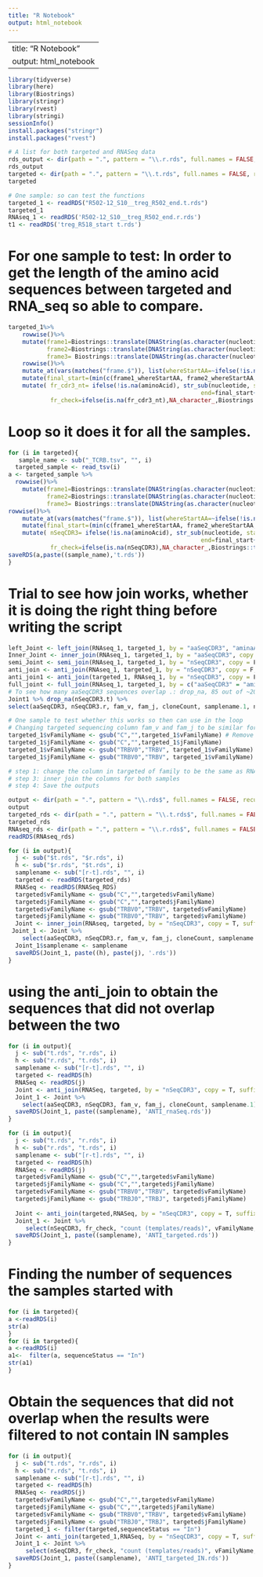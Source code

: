 ```yaml
---
title: "R Notebook"
output: html_notebook
---
```

---
title: "R Notebook"
output: html_notebook
---
```r
library(tidyverse)
library(here)
library(Biostrings)
library(stringr)
library(rvest)
library(stringi)
sessionInfo()
install.packages("stringr")
install.packages("rvest")
```
```r
# A list for both targeted and RNASeq data
rds_output <- dir(path = ".", pattern = "\\.r.rds", full.names = FALSE, recursive = TRUE)
rds_output
targeted <- dir(path = ".", pattern = "\\.t.rds", full.names = FALSE, recursive = TRUE)
targeted
```

```r
# One sample: so can test the functions
targeted_1 <- readRDS("R502-12_S10__treg_R502_end.t.rds")
targeted_1
RNAseq_1 <- readRDS('R502-12_S10__treg_R502_end.r.rds')
t1 <- readRDS('treg_R518_start t.rds')
```
# For one sample to test: In order to get the length of the amino acid sequences between targeted and RNA_seq so able to compare. 
```r
targeted_1%>%
    rowwise()%>%
    mutate(frame1=Biostrings::translate(DNAString(as.character(nucleotide))%>%subseq(.,1), if.fuzzy.codon="X")%>%as.character(),   #this is to obtain all 3 reading frames
           frame2=Biostrings::translate(DNAString(as.character(nucleotide))%>%subseq(.,2), if.fuzzy.codon="X")%>%as.character(),
           frame3= Biostrings::translate(DNAString(as.character(nucleotide))%>%subseq(.,3), if.fuzzy.codon="X")%>%as.character())%>%
    rowwise()%>%
    mutate_at(vars(matches("frame.$")), list(whereStartAA=~ifelse(!is.na(.), stri_locate_first_fixed(pattern=aminoAcid, str =.))))%>%  #here you find aminoAcid in these 3 frames
    mutate(final_start=(min(c(frame1_whereStartAA, frame2_whereStartAA, frame3_whereStartAA), na.rm=T)-1)*3+1)%>%  #and identify which one is the apropriate one; get nucleotide locations from aminoacid location
    mutate( fr_cdr3_nt= ifelse(!is.na(aminoAcid), str_sub(nucleotide, start=final_start,  #obtain the nucleotide sequence
                                                       end=final_start+nchar(aminoAcid)*3-1)  ,NA),
            fr_check=ifelse(is.na(fr_cdr3_nt),NA_character_,Biostrings::translate(DNAString(fr_cdr3_nt))%>%as.character())) #and translate it back yo aminoacids, to compare with the expected one
```

# Loop so it does it for all the samples.
```r
for (i in targeted){
   sample_name <- sub("_TCRB.tsv", "", i)
  targeted_sample <- read_tsv(i)
a <- targeted_sample %>%
  rowwise()%>%
    mutate(frame1=Biostrings::translate(DNAString(as.character(nucleotide))%>%subseq(.,1), if.fuzzy.codon="X")%>%as.character(),   
           frame2=Biostrings::translate(DNAString(as.character(nucleotide))%>%subseq(.,2), if.fuzzy.codon="X")%>%as.character(),
           frame3= Biostrings::translate(DNAString(as.character(nucleotide))%>%subseq(.,3), if.fuzzy.codon="X")%>%as.character()) %>% 
rowwise()%>% 
    mutate_at(vars(matches("frame.$")), list(whereStartAA=~ifelse(!is.na(.), stri_locate_first_fixed(pattern=aminoAcid, str =.))))%>%  
    mutate(final_start=(min(c(frame1_whereStartAA, frame2_whereStartAA, frame3_whereStartAA), na.rm=T)-1)*3+1)%>%  
    mutate( nSeqCDR3= ifelse(!is.na(aminoAcid), str_sub(nucleotide, start=final_start, 
                                                       end=final_start+nchar(aminoAcid)*3-1)  ,NA),
            fr_check=ifelse(is.na(nSeqCDR3),NA_character_,Biostrings::translate(DNAString(nSeqCDR3))%>%as.character())) 
saveRDS(a,paste((sample_name),'t.rds'))
}
```

# Trial to see how join works, whether it is doing the right thing before writing the script 
```r

left_Joint <- left_join(RNAseq_1, targeted_1, by = "aaSeqCDR3", "aminaAcid", copy = F, suffix = c(".r",".t")) # Shows all the amino acids of RNASeq and NA if not present in aaSeqCDR3 of targeted. 
Inner_Joint <- inner_join(RNAseq_1, targeted_1, by = "aaSeqCDR3", copy = F, suffix = c(".r", ".t")) # Shows all the amino acid sequences that were similar .: only 85
semi_Joint <- semi_join(RNAseq_1, targeted_1, by = "nSeqCDR3", copy = F, suffix = c(".r", ".t"))
anti_join <- anti_join(RNAseq_1, targeted_1, by = "nSeqCDR3", copy = F, suffix = c(".r", ".t"))
anti_join1 <- anti_join(targeted_1, RNAseq_1, by = "nSeqCDR3", copy = F, suffix = c(".r", ".t"))
full_joint <- full_join(RNAseq_1, targeted_1, by = c("aaSeqCDR3" = "aminoAcid"), copy = F, suffix = c(".r", ".t"))
# To see how many aaSeqCDR3 sequences overlap .: drop_na, 85 out of ~2000 RNAseq amino acid sequences
Joint1 %>% drop_na(nSeqCDR3.t) %>% 
select(aaSeqCDR3, nSeqCDR3.r, fam_v, fam_j, cloneCount, samplename.1, nSeqCDR3.t, vFamilyName, jFamilyName, "count (templates/reads)") # This gives all the ones that matched = 85 same as inner join
```
```r
# One sample to test whether this works so then can use in the loop
# Changing targeted sequencing column fam_v and fam_j to be similar format to RNAseq. 
targeted_1$vFamilyName <- gsub("C","",targeted_1$vFamilyName) # Remove the C from TCRBV
targeted_1$jFamilyName <- gsub("C","",targeted_1$jFamilyName)
targeted_1$vFamilyName <- gsub("TRBV0","TRBV", targeted_1$vFamilyName) # Remove the zero from one digit numbers= TRBV01 to TRBV1
targeted_1$jFamilyName <- gsub("TRBV0","TRBV", targeted_1$vFamilyName)
```

```r
# step 1: change the column in targeted of family to be the same as RNASeq
# step 3: inner join the columns for both samples
# step 4: Save the outputs

```

```r
output <- dir(path = ".", pattern = "\\.rds$", full.names = FALSE, recursive = TRUE)
output
targeted_rds <- dir(path = ".", pattern = "\\.t.rds$", full.names = FALSE, recursive = TRUE)
targeted_rds
RNAseq_rds <- dir(path = ".", pattern = "\\.r.rds$", full.names = FALSE, recursive = TRUE)
readRDS(RNAseq_rds)

for (i in output){
  j <- sub("$t.rds", "$r.rds", i)
  h <- sub("$r.rds", "$t.rds", i)
  samplename <- sub("[r-t].rds", "", i)
  targeted <- readRDS(targeted_rds)
  RNASeq <- readRDS(RNASeq_RDS)
  targeted$vFamilyName <- gsub("C","",targeted$vFamilyName)
  targeted$jFamilyName <- gsub("C","",targeted$jFamilyName) 
  targeted$vFamilyName <- gsub("TRBV0","TRBV", targeted$vFamilyName)
  targeted$jFamilyName <- gsub("TRBV0","TRBV", targeted$vFamilyName)
  Joint <- inner_join(RNAseq, targeted, by = "nSeqCDR3", copy = T, suffix = c(".r", ".t"))
 Joint_1 <- Joint %>% 
    select(aaSeqCDR3, nSeqCDR3.r, fam_v, fam_j, cloneCount, samplename.1, nSeqCDR3.t, vFamilyName, jFamilyName, "count (templates/reads)", "fr_check")
  Joint_1$samplename <- samplename
  saveRDS(Joint_1, paste((h), paste(j), '.rds'))
} 
```
# using the anti_join to obtain the sequences that did not overlap between the two
```r
for (i in output){
  j <- sub("t.rds", "r.rds", i)
  h <- sub("r.rds", "t.rds", i)
  samplename <- sub("[r-t].rds", "", i)
  targeted <- readRDS(h)
  RNASeq <- readRDS(j)
  Joint <- anti_join(RNASeq, targeted, by = "nSeqCDR3", copy = T, suffix = c(".r", ".t"))
  Joint_1 <- Joint %>% 
    select(aaSeqCDR3, nSeqCDR3, fam_v, fam_j, cloneCount, samplename.1)
  saveRDS(Joint_1, paste((samplename), 'ANTI_rnaSeq.rds'))
} 
```

```r
for (i in output){
  j <- sub("t.rds", "r.rds", i)
  h <- sub("r.rds", "t.rds", i)
  samplename <- sub("[r-t].rds", "", i)
  targeted <- readRDS(h)
  RNASeq <- readRDS(j)
  targeted$vFamilyName <- gsub("C","",targeted$vFamilyName)
  targeted$jFamilyName <- gsub("C","",targeted$jFamilyName) 
  targeted$vFamilyName <- gsub("TRBV0","TRBV", targeted$vFamilyName)
  targeted$jFamilyName <- gsub("TRBJ0","TRBJ", targeted$jFamilyName)
  
  Joint <- anti_join(targeted,RNASeq, by = "nSeqCDR3", copy = T, suffix = c(".r", ".t"))
  Joint_1 <- Joint %>% 
     select(nSeqCDR3, fr_check, "count (templates/reads)", vFamilyName, jFamilyName)
  saveRDS(Joint_1, paste((samplename), 'ANTI_targeted.rds'))
} 
```

# Finding the number of sequences the samples started with
```r
for (i in targeted){ 
a <-readRDS(i)
str(a)
}
for (i in targeted){ 
a <-readRDS(i)
a1<-  filter(a, sequenceStatus == "In") 
str(a1)
}
```


# Obtain the sequences that did not overlap when the results were filtered to not contain IN samples 
```r
for (i in output){
  j <- sub("t.rds", "r.rds", i)
  h <- sub("r.rds", "t.rds", i)
  samplename <- sub("[r-t].rds", "", i)
  targeted <- readRDS(h)
  RNASeq <- readRDS(j)
  targeted$vFamilyName <- gsub("C","",targeted$vFamilyName)
  targeted$jFamilyName <- gsub("C","",targeted$jFamilyName) 
  targeted$vFamilyName <- gsub("TRBV0","TRBV", targeted$vFamilyName)
  targeted$jFamilyName <- gsub("TRBJ0","TRBJ", targeted$jFamilyName)
  targeted_1 <- filter(targeted,sequenceStatus == "In")
  Joint <- anti_join(targeted_1,RNASeq, by = "nSeqCDR3", copy = T, suffix = c(".r", ".t"))
  Joint_1 <- Joint %>% 
     select(nSeqCDR3, fr_check, "count (templates/reads)", vFamilyName, jFamilyName)
  saveRDS(Joint_1, paste((samplename), 'ANTI_targeted_IN.rds'))
} 
```